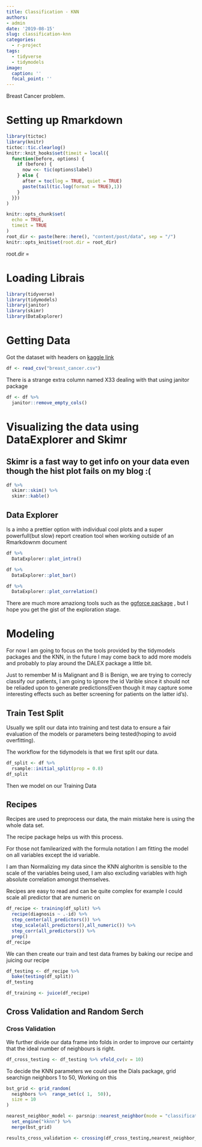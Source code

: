 ```yaml
---
title: Classification - KNN
authors: 
- admin
date: '2019-08-15'
slug: classification-knn
categories:
  - r-project
tags:
  - tidyverse
  - tidymodels
image:
  caption: ''
  focal_point: ''
---
```


Breast Cancer problem.

# Setting up Rmarkdown

```r
library(tictoc)
library(knitr)
tictoc::tic.clearlog()
knitr::knit_hooks$set(timeit = local({
  function(before, options) {
    if (before) {
      now <<- tic(options$label)
    } else {
      after = toc(log = TRUE, quiet = TRUE)
      paste(tail(tic.log(format = TRUE),1))
    }
  }})
)

knitr::opts_chunk$set(
  echo = TRUE,
  timeit = TRUE
)
root_dir <- paste(here::here(), "content/post/data", sep = "/")
knitr::opts_knit$set(root.dir = root_dir)
```
  root.dir = 

# Loading Librais

```r
library(tidyverse)
library(tidymodels)
library(janitor)
library(skimr)
library(DataExplorer)
```

# Getting Data

Got the dataset with headers on  [kaggle link](https://www.kaggle.com/uciml/breast-cancer-wisconsin-data/version/2)

```r
df <- read_csv("breast_cancer.csv")
```

There is a strange extra column named X33 dealing with that using janitor package

```r
df <- df %>% 
  janitor::remove_empty_cols()
```


# Visualizing the data using DataExplorer and Skimr

## Skimr is a fast way to get info on your data even though the hist plot fails on my blog :(
```r
df %>% 
  skimr::skim() %>% 
  skimr::kable()
```

## Data Explorer

Is a imho a prettier option with individual cool plots and a super powerfull(but slow) report creation tool when working outside of an Rmarkdownm document

```r
df %>% 
  DataExplorer::plot_intro()

df %>% 
  DataExplorer::plot_bar()

df %>% 
  DataExplorer::plot_correlation()
```


There are much more amaziong tools such as the [ggforce package](https://www.data-imaginist.com/2019/a-flurry-of-facets/) , but I hope you get the gist of the exploration stage.


# Modeling

For now I am going to focus on the tools provided by the tidymodels packages and the KNN, in the future I may come back to add more models and probably to play around the DALEX package a little bit.

Just to remember M is Malignant and B is Benign, we are trying to correcly classify our patients, I am going to ignore the id Varible since it should not be reliaded upon to generate predictions(Even though it may capture some interesting effects such as better screening for patients on the latter id's).

## Train Test Split

Usually we split our data into training and test data to ensure a fair evaluation of the models or parameters being tested(hoping to avoid overfitting).



The workflow for the tidymodels is that we first split our data.

```r
df_split <- df %>% 
  rsample::initial_split(prop = 0.8)
df_split
```

Then we model on our Training Data

## Recipes

Recipes are used to preprocess our data, the main mistake here is using the whole data set.

The recipe package helps us with this process.

For those not familearized with the formula notation I am fitting the model on all variables except the id variable.

I am than Normalizing my data since the KNN alghoritm is sensible to the scale of the variables being used, I am also excluding variables with high absolute correlation amongst themselves.

Recipes are easy to read and can be quite complex for example I could scale all predictor that are numeric on 
```r
df_recipe <- training(df_split) %>% 
  recipe(diagnosis ~ .-id) %>% 
  step_center(all_predictors()) %>% 
  step_scale(all_predictors(),all_numeric()) %>% 
  step_corr(all_predictors()) %>% 
  prep()
df_recipe
```

We can then create our train and test data frames by baking our recipe and juicing our recipe

```r
df_testing <- df_recipe %>% 
  bake(testing(df_split))
df_testing
```
```r
df_training <- juice(df_recipe)
```

## Cross Validation and Random Serch

### Cross Validation

We further divide our data frame into folds in order to improve our certainty that the ideal number of neighbours is right.

```r
df_cross_testing <- df_testing %>% vfold_cv(v = 10)
```

To decide the KNN parameters we could use the Dials package, grid searchign neighbors 1 to 50,  Working on this

```r
bst_grid <- grid_random(
  neighbors %>%  range_set(c( 1,  50)), 
  size = 10
)
```

```r
nearest_neighbor_model <- parsnip::nearest_neighbor(mode = "classification") %>% 
  set_engine("kknn") %>%
  merge(bst_grid)
```

```r
results_cross_validation <- crossing(df_cross_testing,nearest_neighbor_model) 
```

